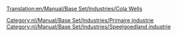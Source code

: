 [[Translation:en/Manual/Base Set/Industries/Cola Wells]]

{{nl/Manual/Base Set/Industries/Industrieën|image=en/Manual/Base Set/ColaWells.png
|name=Colabronnen
|climates=[[nl/Manual/Klimaat#speelgoedland|Speelgoedland]]
|accepts=Niets
|produces=[[en/Manual/Base Set/Cargos/Cola]]
|notes=Niet aanwezig in andere [[nl/Manual/Klimaat|klimaten]].
}}

{{nl/Manual/Base Set/Industries/Navbox Industrieën}}
[[Category:nl/Manual/Base Set/Industries/Primaire industrie]]
[[Category:nl/Manual/Base Set/Industries/Speelgoedland industrie]]